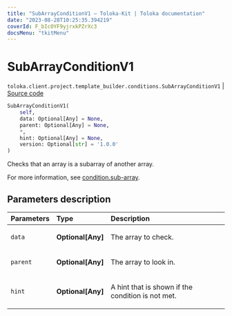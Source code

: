 ```yaml
---
title: "SubArrayConditionV1 — Toloka-Kit | Toloka documentation"
date: "2023-08-28T10:25:35.394219"
coverId: F_bIcOYF9yjrxkPZrXc3
docsMenu: "tkitMenu"
---
```


# SubArrayConditionV1

`toloka.client.project.template_builder.conditions.SubArrayConditionV1` | [Source code](https://github.com/Toloka/toloka-kit/blob/v1.2.1/src/client/project/template_builder/conditions.py#L245)

```python
SubArrayConditionV1(
    self,
    data: Optional[Any] = None,
    parent: Optional[Any] = None,
    *,
    hint: Optional[Any] = None,
    version: Optional[str] = '1.0.0'
)
```

Checks that an array is a subarray of another array.

For more information, see [condition.sub-array](/docs/template-builder/reference/condition.sub-array).

## Parameters description

| Parameters | Type | Description |
| :----------| :----| :-----------|
`data`|**Optional\[Any\]**|<p>The array to check.</p>
`parent`|**Optional\[Any\]**|<p>The array to look in.</p>
`hint`|**Optional\[Any\]**|<p>A hint that is shown if the condition is not met.</p>